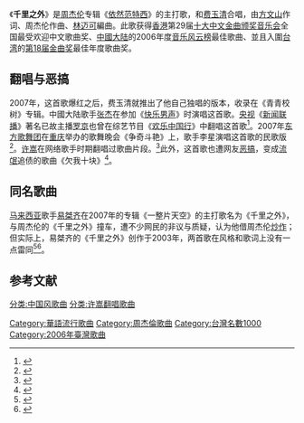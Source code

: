 {{Infobox song
| type           = single
| Name           = 千里之外
| Artist         = [[周杰伦|周杰伦]]
| from Album     = [[依然范特西|依然范特西]]
| Released       = 2006-09-05
| Genre          = 中国风、[[R&B|R&B]]
| Length         = 4:14
| Label          = [[阿尔发音乐|阿尔发音乐]]
| Lyricist       = [[方文山|方文山]]
| Composer       = 周杰伦
| chronology     = [[周杰伦|周杰伦]]
| prev_title     = [[听妈妈的话|听妈妈的话]]
| next_title    = [[本草纲目_(歌曲)|本草纲目]]
}}

《'''千里之外'''》是[[周杰伦|周杰伦]]专辑《[[依然范特西|依然范特西]]》的主打歌，和[[费玉清|费玉清]]合唱，由[[方文山|方文山]]作词、周杰伦作曲、[[林迈可|林迈可]]編曲。此歌获得[[香港|香港]]第29届[[十大中文金曲颁奖音乐会|十大中文金曲颁奖音乐会]]全国最受欢迎中文歌曲奖、[[中國大陆|中國大陆]]的2006年度[[音乐风云榜|音乐风云榜]]最佳歌曲、並且入圍[[台湾|台湾]]的[[第18届金曲奖|第18届金曲奖]]最佳年度歌曲奖。

== 翻唱与恶搞 ==
2007年，这首歌爆红之后，费玉清就推出了他自己独唱的版本，收录在《青青校树》专辑。中國大陆歌手[[张杰_(大陆歌手)|张杰]]在参加《[[快乐男声|快乐男声]]》时演唱这首歌。[[中国中央电视台|央视]]《[[新闻联播|新闻联播]]》著名已故主播[[罗京|罗京]]也曾在综艺节目《[[欢乐中国行|欢乐中国行]]》中翻唱这首歌<ref>{{cite web|url= http://www.ln.xinhuanet.com/xwzx/2008-01/26/content_12327883.htm|title= 《千里之外》起风波 罗京人气赶超费玉清|accessdate= 2009-07-17|work= 新华网|date= 2008-01-26|deadurl= yes|archiveurl= https://web.archive.org/web/20080225145330/http://www.ln.xinhuanet.com/xwzx/2008-01/26/content_12327883.htm|archivedate= 2008-02-25}}</ref>。2007年[[东方歌舞团|东方歌舞团]]在[[重庆|重庆]]举办的歌舞晚会《争奇斗艳》上，歌手李星演唱这首歌的民歌版<ref>{{cite web|url= http://ent.sina.com.cn/y/2007-02-06/10081440454.html|title= 民歌版《千里之外》战周杰伦 晚会“争奇斗艳”|accessdate= 2009-07-17|work= [[新浪|新浪]]|date= 2007年2月6日|archive-date= 2007-02-25|archive-url= https://web.archive.org/web/20070225084943/http://ent.sina.com.cn/y/2007-02-06/10081440454.html|dead-url= no}}</ref>。[[许嵩|许嵩]]在网络歌手时期翻唱过歌曲片段。<ref>{{cite web|url= https://www.90lrc.cn/gequ/64002.html|title= 千里之外|accessdate= 2019-11-03|work= Lrc歌词网|date= |archive-date= 2019-11-03|archive-url= https://web.archive.org/web/20191103181500/https://www.90lrc.cn/gequ/64002.html|dead-url= no}}</ref>此外，这首歌也遭网友[[恶搞|恶搞]]，变成[[流氓|流氓]]追债的歌曲《欠我十块》<ref>{{cite web|url= http://news.cnnb.com.cn/system/2007/11/05/005391010.shtml|title= 周董再遭整蛊 《千里之外》变《欠我十块》|accessdate= 2009-07-17|work= 中国宁波网|date= 2007-11-05|archive-url= https://web.archive.org/web/20180513152705/http://news.cnnb.com.cn/system/2007/11/05/005391010.shtml|archive-date= 2018-05-13|dead-url= yes}}</ref>。

== 同名歌曲 ==
[[马来西亚|马来西亚]]歌手[[易桀齐|易桀齐]]在2007年的专辑《一整片天空》的主打歌名为《千里之外》，与周杰伦的《千里之外》撞车，遭不少网民的非议与质疑，认为他借周杰伦[[炒作|炒作]]；但实际上，易桀齐的《千里之外》创作于2003年，两首歌在风格和歌词上没有一点雷同<ref>{{cite web |url= http://www.chinanews.com.cn/yl/ytcf/news/2007/04-19/919785.shtml|title= 新歌取名《千里之外》 易桀齐被指借周杰伦炒作|accessdate=2009-07-17 |work= 中国新闻网|date= 2007-04-19}}</ref><ref>{{cite web|url=http://fzwb.ynet.com/article.jsp?oid=18521531|title=易桀齐《千里之外》 与周杰伦歌名撞车|accessdate=2009-07-17|work=|publisher=|date=2007-01-16|deadurl=yes|archiveurl=https://web.archive.org/web/20110721172302/http://fzwb.ynet.com/article.jsp?oid=18521531|archivedate=2011-07-21}}</ref>。

==参考文献==
<references/>

{{周杰倫歌曲}}
{{華語音樂傳媒大獎年度國語歌曲}}
[[Category:華語流行歌曲|Category:華語流行歌曲]]
[[Category:周杰倫歌曲|Category:周杰倫歌曲]]
[[Category:台灣名數1000|Category:台灣名數1000]]
[[Category:2006年臺灣歌曲|Category:2006年臺灣歌曲]]
[[分类:中国风歌曲|分类:中国风歌曲]]
[[分类:许嵩翻唱歌曲|分类:许嵩翻唱歌曲]]
